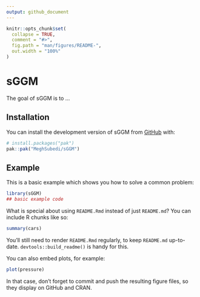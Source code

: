 ```yaml
---
output: github_document
---
```


<!-- README.md is generated from README.Rmd. Please edit that file -->

```r
knitr::opts_chunk$set(
  collapse = TRUE,
  comment = "#>",
  fig.path = "man/figures/README-",
  out.width = "100%"
)
```

# sGGM

<!-- badges: start -->
<!-- badges: end -->

The goal of sGGM is to ...

## Installation

You can install the development version of sGGM from [GitHub](https://github.com/) with:

``` r
# install.packages("pak")
pak::pak("MeghSubedi/sGGM")
```

## Example

This is a basic example which shows you how to solve a common problem:

```r
library(sGGM)
## basic example code
```

What is special about using `README.Rmd` instead of just `README.md`? You can include R chunks like so:

```r
summary(cars)
```

You'll still need to render `README.Rmd` regularly, to keep `README.md` up-to-date. `devtools::build_readme()` is handy for this.

You can also embed plots, for example:

```r
plot(pressure)
```

In that case, don't forget to commit and push the resulting figure files, so they display on GitHub and CRAN.

